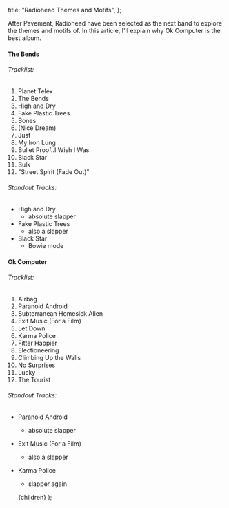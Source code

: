 
  title: "Radiohead Themes and Motifs",
};

After Pavement, Radiohead have been selected as the next band to explore the
themes and motifs of. In this article, I'll explain why Ok Computer is the best
album.

#### The Bends

###### Tracklist:

1. Planet Telex
2. The Bends
3. High and Dry
4. Fake Plastic Trees
5. Bones
6. (Nice Dream)
7. Just
8. My Iron Lung
9. Bullet Proof..I Wish I Was
10. Black Star
11. Sulk
12. "Street Spirit (Fade Out)"

###### Standout Tracks:

- High and Dry
  - absolute slapper
- Fake Plastic Trees
  - also a slapper
- Black Star
  - Bowie mode

#### Ok Computer

###### Tracklist:

1. Airbag
2. Paranoid Android
3. Subterranean Homesick Alien
4. Exit Music (For a Film)
5. Let Down
6. Karma Police
7. Fitter Happier
8. Electioneering
9. Climbing Up the Walls
10. No Surprises
11. Lucky
12. The Tourist

###### Standout Tracks:

- Paranoid Android
  - absolute slapper
- Exit Music (For a Film)
  - also a slapper
- Karma Police
  - slapper again

  <PostLayout meta={meta}>{children}</PostLayout>
);
